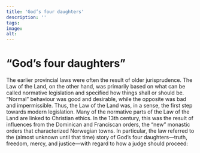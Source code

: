 ```yaml
---
title: 'God’s four daughters'
description: ''
tags:
image: 
alt: 
---
```



# “God’s four daughters”

<Container stil="initial side">
    The earlier provincial laws were often the result of older jurisprudence.
    The Law of the Land, on the other hand, was primarily based on what can be called normative legislation and specified how things shall or should be.
    “Normal” behaviour was good and desirable, while the opposite was bad and impermissible.
    Thus, the Law of the Land was, in a sense, the first step towards modern legislation.
    Many of the normative parts of the Law of the Land are linked to Christian ethics.
    In the 13th century, this was the result of influences from the Dominican and Franciscan orders, the “new” monastic orders that characterized Norwegian towns.
    In particular, the law referred to the (almost unknown until that time) story of God’s four daughters—truth, freedom, mercy, and justice—with regard to how a judge should proceed:
</Container>

<Spacer height={40}/>

<Blockquote
    quote='“And the four sisters are Mercy and Verity, Justice and Peace. 
        Mercy is to prevent cruelty or hatred from entering judgements. 
        Verity is to ensure that lies will not be told. 
        Justice is to prevent unrighteousness from skewing just judgements. 
        Peace is to guard against a vehement judgement of condemnation being passed in anger until a just judgement is made.”'
    footer='Human Inviolability section, chapter 18' />

